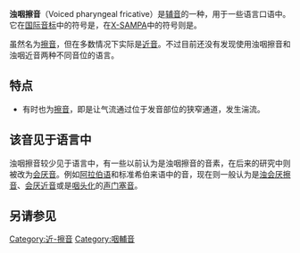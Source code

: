 {{Infobox IPA
|ipa number=145
|decimal=661
|ipa symbol=ʕ
|ipa symbol2=ʕ̝
|xsampa=?\
|kirshenbaum=H<vcd>
|braille=235
|braille2=23
|imagefile=Voiced pharyngeal fricative (vector).svg
|imagesize=150px
}}
{{Infobox IPA
|ipa symbol=ʕ̞
|ipa symbol2=ɑ̯
}}
'''浊咽擦音'''（Voiced pharyngeal fricative）是[[辅音|辅音]]的一种，用于一些语言口语中。它在[[国际音标|国际音标]]中的符号是{{IPA|{{尖括号|ʕ}}}}，在[[X-SAMPA|X-SAMPA]]中的符号则是{{尖括号|<tt>?\</tt>}}。

{{IPA|[ʕ]}}虽然名为[[擦音|擦音]]，但在多数情况下实际是[[近音|近音]]。不过目前还没有发现使用浊咽擦音和浊咽近音两种不同音位的语言。

==特点==
{{近音}}
*有时也为[[擦音|擦音]]，即是让气流通过位于发音部位的狭窄通道，发生湍流。 
{{咽音}}
{{濁音}}
{{口腔輔音}} 
{{中央輔音-邊輔音}}
{{肺部氣流音}}

==该音见于语言中==
{{PhOccurTableTop}}
{{PhOccurTableItem|阿瓦尔语|{{lang|ru|'''гI'''оркь}}|[ʕortɬʼː]|把手}}
{{PhOccurTableItem|车臣语|{{lang|ru|'''I'''ан}}／{{lang|la|'''''j'''an''}}|[ʕan]|冬季}}
{{PhOccurTableItem|希伯来语|עִבְרִית|[ʕivˈɾit]|希伯来语（[[米兹拉希犹太人|米兹拉希方言]]）}}
{{PhOccurTableItem|卡比尔语|{{lang|la|''ɛemmi''}}|[ʕəmmi]|伯／叔}}
{{PhOccurTableItem|库尔德语|{{lang|la|'''''-{‘}-'''ewr''}}|[ʕɑwr]|云（Kurmanji方言）}}
{{PhOccurTableItem|奥克西坦语|{{lang|la|''pa'''l'''a''}}|[ˈpaʕa]| 铲子（南部Auvergnat方言）}}
{{PhOccurTableItem|索马里语|{{lang|la|'''''c'''aadi''}}|[ʕaːdi]|正常的}}
{{PhOccurTableItem|苏族语||[maʕazud]|雨（[[阿西尼玻语|阿西尼玻语]]）}}
{{PhOccurTableBottom}}

浊咽擦音较少见于语言中，有一些以前认为是浊咽擦音的音素，在后来的研究中则被改为[[会厌音|会厌音]]。例如[[阿拉伯语|阿拉伯语]]和标准希伯来语中的{{IPA|ʕ|}}音，现在则一般认为是[[浊会厌擦音|浊会厌擦音]]、[[会厌近音|会厌近音]]或是[[咽头化|咽头化]]的[[声门塞音|声门塞音]]。

==另请参见==
{{辅音}}

[[Category:近-擦音|Category:近-擦音]]
[[Category:咽輔音|Category:咽輔音]]